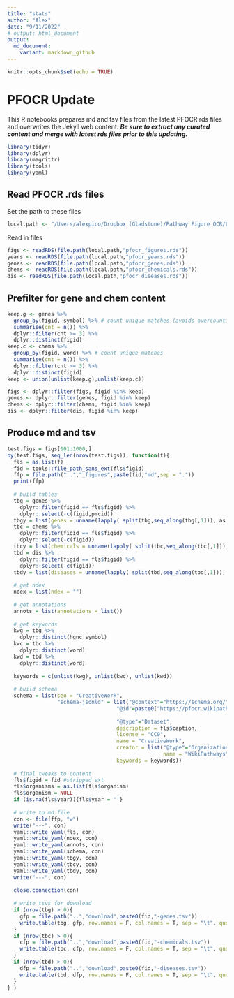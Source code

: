 ```yaml
---
title: "stats"
author: "Alex"
date: "9/11/2022"
# output: html_document
output:
  md_document:
    variant: markdown_github
---
```


```r
knitr::opts_chunk$set(echo = TRUE)
```

# PFOCR Update
This R notebooks prepares md and tsv files from the latest PFOCR rds files and overwrites the Jekyll web content. ***Be sure to extract any curated content and merge with latest rds files prior to this updating.***
 
```r
library(tidyr)
library(dplyr)
library(magrittr)
library(tools)
library(yaml)
```

## Read PFOCR .rds files
Set the path to these files
```r
local.path <- "/Users/alexpico/Dropbox (Gladstone)/Pathway Figure OCR/LATEST"
```

Read in files
```r
figs <- readRDS(file.path(local.path,"pfocr_figures.rds"))
years <- readRDS(file.path(local.path,"pfocr_years.rds"))
genes <- readRDS(file.path(local.path,"pfocr_genes.rds"))
chems <- readRDS(file.path(local.path,"pfocr_chemicals.rds"))
dis <- readRDS(file.path(local.path,"pfocr_diseases.rds"))
```

## Prefilter for gene and chem content
```r
keep.g <- genes %>%
  group_by(figid, symbol) %>% # count unique matches (avoids overcounting bioentities)
  summarise(cnt = n()) %>%
  dplyr::filter(cnt >= 3) %>%
  dplyr::distinct(figid)
keep.c <- chems %>%
  group_by(figid, word) %>% # count unique matches
  summarise(cnt = n()) %>%
  dplyr::filter(cnt >= 3) %>%
  dplyr::distinct(figid) 
keep <- union(unlist(keep.g),unlist(keep.c))

figs <- dplyr::filter(figs, figid %in% keep)
genes <- dplyr::filter(genes, figid %in% keep)
chems <- dplyr::filter(chems, figid %in% keep)
dis <- dplyr::filter(dis, figid %in% keep)
```

## Produce md and tsv
```r

test.figs = figs[101:1000,]
by(test.figs, seq_len(nrow(test.figs)), function(f){
  fls = as.list(f)
  fid = tools::file_path_sans_ext(fls$figid)
  ffp = file.path("..","_figures",paste(fid,"md",sep = "."))
  print(ffp)
  
  # build tables
  tbg = genes %>%
    dplyr::filter(figid == fls$figid) %>%
    dplyr::select(-c(figid,pmcid))
  tbgy = list(genes = unname(lapply( split(tbg,seq_along(tbg[,1])), as.list)))
  tbc = chems %>%
    dplyr::filter(figid == fls$figid) %>%
    dplyr::select(-c(figid))
  tbcy = list(chemicals = unname(lapply( split(tbc,seq_along(tbc[,1])), as.list)))
  tbd = dis %>%
    dplyr::filter(figid == fls$figid) %>%
    dplyr::select(-c(figid))
  tbdy = list(diseases = unname(lapply( split(tbd,seq_along(tbd[,1])), as.list)))
  
  # get ndex
  ndex = list(ndex = "")
  
  # get annotations
  annots = list(annotations = list())
  
  # get keywords
  kwg = tbg %>%
    dplyr::distinct(hgnc_symbol)
  kwc = tbc %>%
    dplyr::distinct(word)
  kwd = tbd %>%
    dplyr::distinct(word)
  
  keywords = c(unlist(kwg), unlist(kwc), unlist(kwd))
  
  # build schema
  schema = list(seo = "CreativeWork",
                "schema-jsonld" = list("@context"="https://schema.org/",
                                   "@id"=paste0("https://pfocr.wikipathways.org/figures/",
                                                                        fid, ".html"),
                                   "@type"="Dataset",
                                   description = fls$caption,
                                   license = "CC0",
                                   name = "CreativeWork",
                                   creator = list("@type"="Organization",
                                                  name = "WikiPathways"),
                                   keywords = keywords))
  
  # final tweaks to content
  fls$figid = fid #stripped ext
  fls$organisms = as.list(fls$organism) 
  fls$organism = NULL
  if (is.na(fls$year)){fls$year = ''}
  
  # write to md file
  con <- file(ffp, "w")
  write("---", con)
  yaml::write_yaml(fls, con)
  yaml::write_yaml(ndex, con)
  yaml::write_yaml(annots, con)
  yaml::write_yaml(schema, con)
  yaml::write_yaml(tbgy, con)
  yaml::write_yaml(tbcy, con)
  yaml::write_yaml(tbdy, con)
  write("---", con)
  
  close.connection(con)
  
  # write tsvs for download
  if (nrow(tbg) > 0){
    gfp = file.path("..","download",paste0(fid,"-genes.tsv"))
    write.table(tbg, gfp, row.names = F, col.names = T, sep = "\t", quote = F)
  }
  if (nrow(tbc) > 0){
    cfp = file.path("..","download",paste0(fid,"-chemicals.tsv"))
    write.table(tbc, cfp, row.names = F, col.names = T, sep = "\t", quote = F)
  }
  if (nrow(tbd) > 0){
    dfp = file.path("..","download",paste0(fid,"-diseases.tsv"))
    write.table(tbd, dfp, row.names = F, col.names = T, sep = "\t", quote = F)
  }
} )

```

